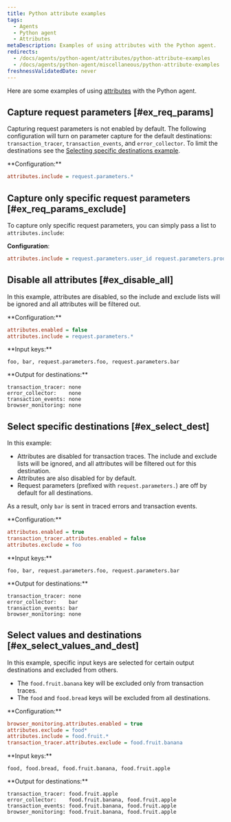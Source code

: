 ```yaml
---
title: Python attribute examples
tags:
  - Agents
  - Python agent
  - Attributes
metaDescription: Examples of using attributes with the Python agent.
redirects:
  - /docs/agents/python-agent/attributes/python-attribute-examples
  - /docs/agents/python-agent/miscellaneous/python-attribute-examples
freshnessValidatedDate: never
---
```


Here are some examples of using [attributes](/docs/agents/python-agent/attributes/python-agent-attributes) with the Python agent.

## Capture request parameters [#ex_req_params]

Capturing request parameters is not enabled by default. The following configuration will turn on parameter capture for the default destinations: `transaction_tracer`, `transaction_events`, and `error_collector`. To limit the destinations see the [Selecting specific destinations example](#ex_select_dest).

<DNT>
  **Configuration:**
</DNT>

```ini
attributes.include = request.parameters.*
```

## Capture only specific request parameters [#ex_req_params_exclude]

To capture only specific request parameters, you can simply pass a list to `attributes.include`:

<DNT>**Configuration**</DNT>:

```ini
attributes.include = request.parameters.user_id request.parameters.product_id
```

## Disable all attributes [#ex_disable_all]

In this example, attributes are disabled, so the include and exclude lists will be ignored and all attributes will be filtered out.

<DNT>
  **Configuration:**
</DNT>

```ini
attributes.enabled = false
attributes.include = request.parameters.*
```

<DNT>
  **Input keys:**
</DNT>

```
foo, bar, request.parameters.foo, request.parameters.bar
```

<DNT>
  **Output for destinations:**
</DNT>

```
transaction_tracer: none
error_collector:    none
transaction_events: none
browser_monitoring: none
```

## Select specific destinations [#ex_select_dest]

In this example:

* Attributes are disabled for transaction traces. The include and exclude lists will be ignored, and all attributes will be filtered out for this destination.
* Attributes are also disabled for <InlinePopover type="browser"/> by default.
* Request parameters (prefixed with `request.parameters.`) are off by default for all destinations.

As a result, only `bar` is sent in traced errors and transaction events.

<DNT>
  **Configuration:**
</DNT>

```ini
attributes.enabled = true
transaction_tracer.attributes.enabled = false
attributes.exclude = foo
```

<DNT>
  **Input keys:**
</DNT>

```
foo, bar, request.parameters.foo, request.parameters.bar
```

<DNT>
  **Output for destinations:**
</DNT>

```
transaction_tracer: none
error_collector:    bar
transaction_events: bar
browser_monitoring: none
```

## Select values and destinations [#ex_select_values_and_dest]

In this example, specific input keys are selected for certain output destinations and excluded from others.

* The `food.fruit.banana` key will be excluded only from transaction traces.
* The `food` and `food.bread` keys will be excluded from all destinations.

<DNT>
  **Configuration:**
</DNT>

```ini
browser_monitoring.attributes.enabled = true
attributes.exclude = food*
attributes.include = food.fruit.*
transaction_tracer.attributes.exclude = food.fruit.banana
```

<DNT>
  **Input keys:**
</DNT>

```
food, food.bread, food.fruit.banana, food.fruit.apple
```

<DNT>
  **Output for destinations:**
</DNT>

```
transaction_tracer: food.fruit.apple
error_collector:    food.fruit.banana, food.fruit.apple
transaction_events: food.fruit.banana, food.fruit.apple
browser_monitoring: food.fruit.banana, food.fruit.apple
```
